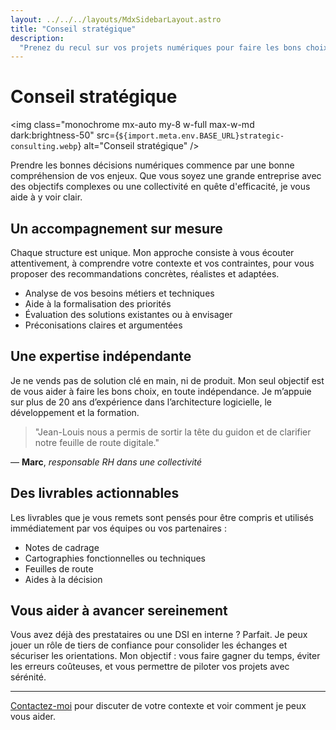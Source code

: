 ```yaml
---
layout: ../../../layouts/MdxSidebarLayout.astro
title: "Conseil stratégique"
description:
  "Prenez du recul sur vos projets numériques pour faire les bons choix."
---
```



# Conseil stratégique

<img
  class="monochrome mx-auto my-8 w-full max-w-md dark:brightness-50"
  src={`${import.meta.env.BASE_URL}strategic-consulting.webp`}
  alt="Conseil stratégique"
/>

Prendre les bonnes décisions numériques commence par une bonne compréhension de
vos enjeux. Que vous soyez une grande entreprise avec des objectifs complexes ou
une collectivité en quête d'efficacité, je vous aide à y voir clair.

## Un accompagnement sur mesure

Chaque structure est unique. Mon approche consiste à vous écouter attentivement,
à comprendre votre contexte et vos contraintes, pour vous proposer des
recommandations concrètes, réalistes et adaptées.

- Analyse de vos besoins métiers et techniques
- Aide à la formalisation des priorités
- Évaluation des solutions existantes ou à envisager
- Préconisations claires et argumentées

## Une expertise indépendante

Je ne vends pas de solution clé en main, ni de produit. Mon seul objectif est de
vous aider à faire les bons choix, en toute indépendance. Je m’appuie sur plus
de 20 ans d’expérience dans l’architecture logicielle, le développement et la
formation.

> "Jean-Louis nous a permis de sortir la tête du guidon et de clarifier notre
> feuille de route digitale."

— **Marc**, _responsable RH dans une collectivité_

## Des livrables actionnables

Les livrables que je vous remets sont pensés pour être compris et utilisés
immédiatement par vos équipes ou vos partenaires :

- Notes de cadrage
- Cartographies fonctionnelles ou techniques
- Feuilles de route
- Aides à la décision

## Vous aider à avancer sereinement

Vous avez déjà des prestataires ou une DSI en interne ? Parfait. Je peux jouer
un rôle de tiers de confiance pour consolider les échanges et sécuriser les
orientations. Mon objectif : vous faire gagner du temps, éviter les erreurs
coûteuses, et vous permettre de piloter vos projets avec sérénité.

---

[Contactez-moi](../fr/contact) pour discuter de votre contexte et voir comment
je peux vous aider.
